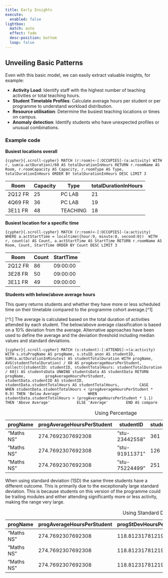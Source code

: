 ```yaml
---
title: Early Insights
execute: 
  enabled: false
lightbox:
  match: auto
  effect: fade
  desc-position: bottom
  loop: false
---
```


## Unveiling Basic Patterns

Even with this basic model, we can easily extract valuable insights, for example:

-   **Activity Load**: Identify staff with the highest number of teaching activities or total teaching hours.
-   **Student Timetable Profiles**: Calculate average hours per student or per programme to understand workload distribution.
-   **Resource utilisation**: Determine the busiest teaching locations or times on campus.
-   **Anomaly detection**: Identify students who have unexpected profiles or unusual combinations.

### Example code

**Busiest locations overall**

`{cypher}{.scroll-cypher} MATCH (r:room)<-[:OCCUPIES]-(a:activity) WITH r, sum(a.actDuration)/60 AS totalDurationInHours RETURN r.roomName AS Room, r.roomCapacity AS Capacity, r.roomType AS Type, totalDurationInHours ORDER BY totalDurationInHours DESC LIMIT 3`

| Room    | Capacity | Type     | totalDurationInHours |
|---------|----------|----------|----------------------|
| 2Q12 FR | 25       | PC LAB   | 21                   |
| 4Q69 FR | 36       | PC LAB   | 19                   |
| 3E11 FR | 48       | TEACHING | 18                   |

**Busiest location for a specific time**

`{cypher}{.scroll-cypher} MATCH (r:room)<-[:OCCUPIES]-(a:activity) WHERE a.actStartTime = localtime({hour:9, minute:0, second:0})  WITH r, count(a) AS Count, a.actStartTime AS StartTime RETURN r.roomName AS Room, Count, StartTime ORDER BY Count DESC LIMIT 3`

| Room    | Count | StartTime |
|---------|-------|-----------|
| 2Q12 FR | 86    | 09:00:00  |
| 3E28 FR | 50    | 09:00:00  |
| 3E11 FR | 49    | 09:00:00  |

**Students with below/above average hours**

This query returns students and whether they have more or less scheduled time on their timetable compared to the programme cohort average.\[\^1\]

\[\^1:\] The average is calculated based on the total duration of activities attended by each student. The below/above average classification is based on a 10% deviation from the average. Alternative approaches have been used to define the average and the deviation threshold including median values and standard deviations.

`{cypher}{.scroll-cypher} MATCH (s:student)-[:ATTENDS]->(a:activity) WITH s.stuProgName AS progName, s.stuID_anon AS studentID, SUM(a.actDurationInMinutes) AS studentTotalDuration WITH progName,       AVG(studentTotalDuration) / 60 AS progAverageHoursPerStudent,       collect({studentID: studentID, studentTotalHours: studentTotalDuration / 60}) AS studentsData UNWIND studentsData AS studentData RETURN progName,         progAverageHoursPerStudent,        studentData.studentID AS studentID,         studentData.studentTotalHours AS studentTotalHours,         CASE             WHEN studentData.studentTotalHours < (progAverageHoursPerStudent * 0.9) THEN 'Below Average'            WHEN studentData.studentTotalHours > (progAverageHoursPerStudent * 1.1) THEN 'Above Average'            ELSE 'Average'        END AS compare`

| progName | progAverageHoursPerStudent | studentID | studentTotalHours | compare |
|---------------|---------------|---------------|---------------|---------------|
| "Maths NS" | 274.7692307692308 | "stu-23442558" | 361 | "Above Average" |
| "Maths NS" | 274.7692307692308 | "stu-91911371" | 126 | "Below Average" |
| "Maths NS" | 274.7692307692308 | "stu-75224499" | 251 | "Average" |

: Using Percentage

When using standard deviation (1SD) the same three students have a different outcome. This is primarily due to the exceptionally large standard deviation. This is because students on this version of the programme could be trailing modules and either attending significantly more or less activity, making the range very large.

| progName | progAverageHoursPerStudent | progStDevHoursPerStudent | studentID | studentTotalHours | compare |
|----|----|----|----|----|----|
| "Maths NS" | 274.7692307692308 | 118.81231781219205 | "stu-23442558" | 361 | "Average" |
| "Maths NS" | 274.7692307692308 | 118.81231781219205 | "stu-91911371" | 126 | "Below Average" |
| "Maths NS" | 274.7692307692308 | 118.81231781219205 | "stu-42997469" | 251 | "Below Average" |

: Using Standard Deviation